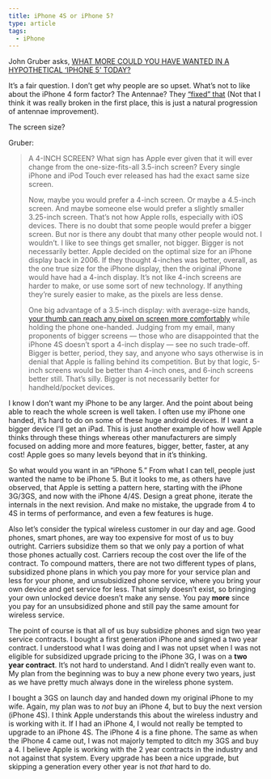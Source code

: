```yaml
---
title: iPhone 4S or iPhone 5?
type: article
tags:
  - iPhone
---
```


John Gruber asks, [WHAT MORE COULD YOU HAVE WANTED IN A HYPOTHETICAL ‘IPHONE 5’ TODAY?](http://daringfireball.net/2011/10/thoughts_and_observations_iphone_4s)

It’s a fair question. I don’t get why people are so upset. What’s not to like about the iPhone 4 form factor? The Antennae? They [“fixed” that](http://www.macrumors.com/2011/10/04/iphone-4s-includes-significant-antenna-upgrades/) (Not that I think it was really broken in the first place, this is just a natural progression of antennae improvement).

The screen size?

Gruber:

> A 4-INCH SCREEN? What sign has Apple ever given that it will ever change from the one-size-fits-all 3.5-inch screen? Every single iPhone and iPod Touch ever released has had the exact same size screen.
>
> Now, maybe you would prefer a 4-inch screen. Or maybe a 4.5-inch screen. And maybe someone else would prefer a slightly smaller 3.25-inch screen. That’s not how Apple rolls, especially with iOS devices. There is no doubt that some people would prefer a bigger screen. But nor is there any doubt that many other people would not. I wouldn’t. I like to see things get smaller, not bigger. Bigger is not necessarily better. Apple decided on the optimal size for an iPhone display back in 2006. If they thought 4-inches was better, overall, as the one true size for the iPhone display, then the original iPhone would have had a 4-inch display. It’s not like 4-inch screens are harder to make, or use some sort of new technology. If anything they’re surely easier to make, as the pixels are less dense.
>
> One big advantage of a 3.5-inch display: with average-size hands, [your thumb can reach any pixel on screen more comfortably](http://dcurt.is/2011/10/03/3-point-5-inches/) while holding the phone one-handed. Judging from my email, many proponents of bigger screens — those who are disappointed that the iPhone 4S doesn’t sport a 4-inch display — see no such trade-off. Bigger is better, period, they say, and anyone who says otherwise is in denial that Apple is falling behind its competition. But by that logic, 5-inch screens would be better than 4-inch ones, and 6-inch screens better still. That’s silly. Bigger is not necessarily better for handheld/pocket devices.

I know I don’t want my iPhone to be any larger. And the point about being able to reach the whole screen is well taken. I often use my iPhone one handed, it’s hard to do on some of these huge android devices. If I want a bigger device I’ll get an iPad. This is just another example of how well Apple thinks through these things whereas other manufacturers are simply focused on adding more and more features, bigger, better, faster, at any cost! Apple goes so many levels beyond that in it’s thinking.

So what would you want in an “iPhone 5.” From what I can tell, people just wanted the name to be iPhone 5. But it looks to me, as others have observed, that Apple is setting a pattern here, starting with the iPhone 3G/3GS, and now with the iPhone 4/4S. Design a great phone, iterate the internals in the next revision. And make no mistake, the upgrade from 4 to 4S in terms of performance, and even a few features is huge.

Also let’s consider the typical wireless customer in our day and age. Good phones, smart phones, are way too expensive for most of us to buy outright. Carriers subsidize them so that we only pay a portion of what those phones actually cost. Carriers recoup the cost over the life of the contract. To compound matters, there are not two different types of plans, subsidized phone plans in which you pay more for your service plan and less for your phone, and unsubsidized phone service, where you bring your own device and get service for less. That simply doesn’t exist, so bringing your own unlocked device doesn’t make any sense. You pay **more** since you pay for an unsubsidized phone and still pay the same amount for wireless service.

The point of course is that all of us buy subsidize phones and sign two year service contracts. I bought a first generation iPhone and signed a two year contract. I understood what I was doing and I was not upset when I was not eligible for subsidized upgrade pricing to the iPhone 3G, I was on a **two year contract**. It’s not hard to understand. And I didn’t really even want to. My plan from the beginning was to buy a new phone every two years, just as we have pretty much always done in the wireless phone system.

I bought a 3GS on launch day and handed down my original iPhone to my wife. Again, my plan was to _not_ buy an iPhone 4, but to buy the next version (iPhone 4S). I think Apple understands this about the wireless industry and is working with it. If I had an iPhone 4, I would not really be tempted to upgrade to an iPhone 4S. The iPhone 4 is a fine phone. The same as when the iPhone 4 came out, I was not majorly tempted to ditch my 3GS and buy a 4. I believe Apple is working with the 2 year contracts in the industry and not against that system. Every upgrade has been a nice upgrade, but skipping a generation every other year is not _that_ hard to do.
